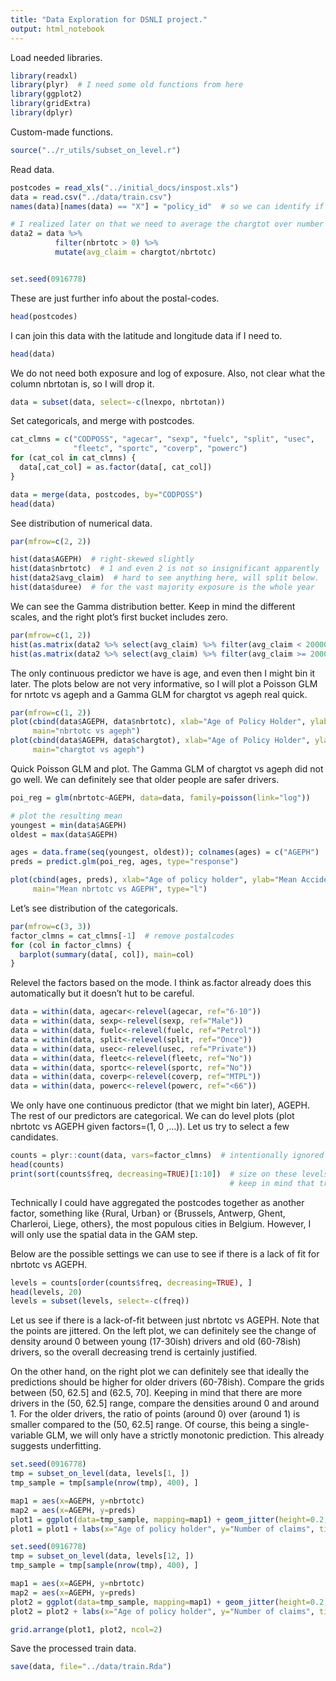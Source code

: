 ```yaml
---
title: "Data Exploration for DSNLI project."
output: html_notebook
---
```


Load needed libraries.
```r
library(readxl)
library(plyr)  # I need some old functions from here
library(ggplot2)
library(gridExtra)
library(dplyr)
```

Custom-made functions.
```r
source("../r_utils/subset_on_level.r")
```


Read data.
```r
postcodes = read_xls("../initial_docs/inspost.xls")
data = read.csv("../data/train.csv")
names(data)[names(data) == "X"] = "policy_id"  # so we can identify if needed

# I realized later on that we need to average the chargtot over number of claims.
data2 = data %>% 
          filter(nbrtotc > 0) %>%
          mutate(avg_claim = chargtot/nbrtotc)


set.seed(0916778)
```

These are just further info about the postal-codes.
```r
head(postcodes)
```

I can join this data with the latitude and longitude data if I need to. 
```r
head(data)
```

We do not need both exposure and log of exposure. Also, not clear what the column nbrtotan is, so I will drop it.
```r
data = subset(data, select=-c(lnexpo, nbrtotan))
```

Set categoricals, and merge with postcodes.
```r
cat_clmns = c("CODPOSS", "agecar", "sexp", "fuelc", "split", "usec",
              "fleetc", "sportc", "coverp", "powerc")
for (cat_col in cat_clmns) {
  data[,cat_col] = as.factor(data[, cat_col])
}

data = merge(data, postcodes, by="CODPOSS")
head(data)
```

See distribution of numerical data.
```r
par(mfrow=c(2, 2))

hist(data$AGEPH)  # right-skewed slightly
hist(data$nbrtotc)  # 1 and even 2 is not so insignificant apparently
hist(data2$avg_claim)  # hard to see anything here, will split below.
hist(data$duree)  # for the vast majority exposure is the whole year
```

We can see the Gamma distribution better. Keep in mind the different scales, and the right plot's first bucket includes zero.
```r
par(mfrow=c(1, 2))
hist(as.matrix(data2 %>% select(avg_claim) %>% filter(avg_claim < 20000)), main="avg_claims < 20,000")
hist(as.matrix(data2 %>% select(avg_claim) %>% filter(avg_claim >= 20000)), main="avg_claims >= 20,000")
```


The only continuous predictor we have is age, and even then I might bin it later. The plots below are not very informative, so I will plot a Poisson GLM for nrtotc vs ageph and a Gamma GLM for chargtot vs ageph real quick.
```r
par(mfrow=c(1, 2))
plot(cbind(data$AGEPH, data$nbrtotc), xlab="Age of Policy Holder", ylab="Number of Claims",
     main="nbrtotc vs ageph")
plot(cbind(data$AGEPH, data$chargtot), xlab="Age of Policy Holder", ylab="Claim Amount",
     main="chargtot vs ageph")
```

Quick Poisson GLM and plot. The Gamma GLM of chargtot vs ageph did not go well. We can definitely see that older people are safer drivers.
```r
poi_reg = glm(nbrtotc~AGEPH, data=data, family=poisson(link="log"))

# plot the resulting mean
youngest = min(data$AGEPH)
oldest = max(data$AGEPH)

ages = data.frame(seq(youngest, oldest)); colnames(ages) = c("AGEPH")
preds = predict.glm(poi_reg, ages, type="response")

plot(cbind(ages, preds), xlab="Age of policy holder", ylab="Mean Accidents",
     main="Mean nbrtotc vs AGEPH", type="l")
```

Let's see distribution of the categoricals.
```r
par(mfrow=c(3, 3))
factor_clmns = cat_clmns[-1]  # remove postalcodes
for (col in factor_clmns) {
  barplot(summary(data[, col]), main=col)
}
```

Relevel the factors based on the mode. I think as.factor already does this automatically but it doesn't hut to be careful.
```r
data = within(data, agecar<-relevel(agecar, ref="6-10"))
data = within(data, sexp<-relevel(sexp, ref="Male"))
data = within(data, fuelc<-relevel(fuelc, ref="Petrol"))
data = within(data, split<-relevel(split, ref="Once"))
data = within(data, usec<-relevel(usec, ref="Private"))
data = within(data, fleetc<-relevel(fleetc, ref="No"))
data = within(data, sportc<-relevel(sportc, ref="No"))
data = within(data, coverp<-relevel(coverp, ref="MTPL"))
data = within(data, powerc<-relevel(powerc, ref="<66"))
```


We only have one continuous predictor (that we might bin later), AGEPH. The rest of our predictors are categorical. We can do level plots (plot nbrtotc vs AGEPH given factors=(1, 0 ,...)). Let us try to select a few candidates.
```r
counts = plyr::count(data, vars=factor_clmns)  # intentionally ignored postal codes in this
head(counts)
print(sort(counts$freq, decreasing=TRUE)[1:10])  # size on these levels is very respectable
                                                 # keep in mind that trainset is only 64% of full data
```

Technically I could have aggregated the postcodes together as another factor, something like {Rural, Urban} or {Brussels, Antwerp, Ghent, Charleroi, Liege, others}, the most populous cities in Belgium. However, I will only use the spatial data in the GAM step.

Below are the possible settings we can use to see if there is a lack of fit for nbrtotc vs AGEPH.
```r
levels = counts[order(counts$freq, decreasing=TRUE), ]
head(levels, 20)
levels = subset(levels, select=-c(freq))
```

Let us see if there is a lack-of-fit between just nbrtotc vs AGEPH. Note that the points are jittered. On the left plot, we can definitely see the change of density around 0 between young (17-30ish) drivers and old (60-78ish) drivers, so the overall decreasing trend is certainly justified.

On the other hand, on the right plot we can definitely see that ideally the predictions should be higher for older drivers (60-78ish). Compare the grids between (50, 62.5] and (62.5, 70]. Keeping in mind that there are more drivers in the (50, 62.5] range, compare the densities around 0 and around 1. For the older drivers, the ratio of points (around 0) over (around 1) is smaller compared to the (50, 62.5] range. Of course, this being a single-variable GLM, we will only have a strictly monotonic prediction. This already suggests underfitting.
```r
set.seed(0916778)
tmp = subset_on_level(data, levels[1, ])
tmp_sample = tmp[sample(nrow(tmp), 400), ]

map1 = aes(x=AGEPH, y=nbrtotc)
map2 = aes(x=AGEPH, y=preds)
plot1 = ggplot(data=tmp_sample, mapping=map1) + geom_jitter(height=0.2, width=0, cex=0.5) + geom_line(mapping=map2, data=cbind(ages, preds))
plot1 = plot1 + labs(x="Age of policy holder", y="Number of claims", title="levels[1, ]")

set.seed(0916778)
tmp = subset_on_level(data, levels[12, ])
tmp_sample = tmp[sample(nrow(tmp), 400), ]

map1 = aes(x=AGEPH, y=nbrtotc)
map2 = aes(x=AGEPH, y=preds)
plot2 = ggplot(data=tmp_sample, mapping=map1) + geom_jitter(height=0.2, width=0, cex=0.5) + geom_line(mapping=map2, data=cbind(ages, preds))
plot2 = plot2 + labs(x="Age of policy holder", y="Number of claims", title="levels[12, ]")

grid.arrange(plot1, plot2, ncol=2)
```

Save the processed train data.
```r
save(data, file="../data/train.Rda")
```





